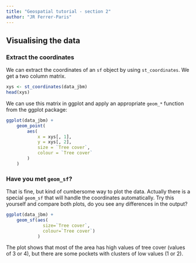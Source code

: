 ```yaml
---
title: "Geospatial tutorial - section 2"
author: "JR Ferrer-Paris"
---
```

## Visualising the data

### Extract the coordinates

We can extract the coordinates of an `sf` object by using `st_coordinates`. We get a two column matrix.

```r
xys <- st_coordinates(data_jbm)
head(xys)
```

We can use this matrix in ggplot and apply an appropriate `geom_*` function from the ggplot package:

```r

ggplot(data_jbm) +
    geom_point(
        aes(
            x = xys[, 1],
            y = xys[, 2],
            size = `Tree cover`,
            colour = `Tree cover`
        )
    ) 
```

### Have you met `geom_sf`?

That is fine, but kind of cumbersome way to plot the data. Actually there is a special `geom_sf` that will handle the coordinates automatically. Try this yourself and compare both plots, do you see any differences in the output?

```r
ggplot(data_jbm) + 
    geom_sf(aes(
              size=`Tree cover`, 
              colour=`Tree cover`)
            ) 
```

The plot shows that most of the area has high values of tree cover (values of 3 or 4), but there are some pockets with clusters of low values (1 or 2).
